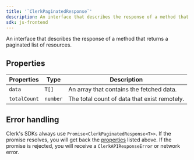 ```yaml
---
title: '`ClerkPaginatedResponse`'
description: An interface that describes the response of a method that returns a paginated list of resources.
sdk: js-frontend
---
```


An interface that describes the response of a method that returns a paginated list of resources.

## Properties

| Properties | Type | Description |
| - | - | - |
| `data` | `T[]` | An array that contains the fetched data. |
| `totalCount` | `number` | The total count of data that exist remotely. |

## Error handling

Clerk's SDKs always use `Promise<ClerkPaginatedResponse<T>>`. If the promise resolves, you will get back the [properties](#properties) listed above. If the promise is rejected, you will receive a `ClerkAPIResponseError` or network error.
